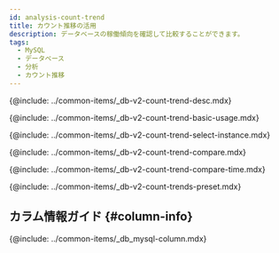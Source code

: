 ```yaml
---
id: analysis-count-trend
title: カウント推移の活用
description: データベースの稼働傾向を確認して比較することができます。
tags:
  - MySQL
  - データベース
  - 分析
  - カウント推移
---
```


<!-- description-->

{@include: ../common-items/_db-v2-count-trend-desc.mdx}

<!-- ## 기본 화면 안내-->

{@include: ../common-items/_db-v2-count-trend-basic-usage.mdx} 

<!-- ### 비교 대상 선택하기-->

{@include: ../common-items/_db-v2-count-trend-select-instance.mdx} 

<!-- ### 액티브 세션 정보 비교하기-->

{@include: ../common-items/_db-v2-count-trend-compare.mdx} 

<!-- ### 특정 시간 비교하기-->

{@include: ../common-items/_db-v2-count-trend-compare-time.mdx} 

<!--## 프리셋-->

{@include: ../common-items/_db-v2-count-trends-preset.mdx} 

## カラム情報ガイド {#column-info}

{@include: ../common-items/_db_mysql-column.mdx} 
